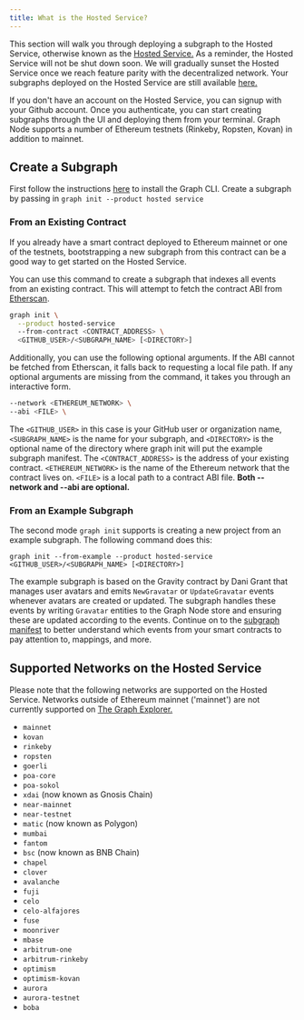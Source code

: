 ```yaml
---
title: What is the Hosted Service?
---
```


This section will walk you through deploying a subgraph to the Hosted Service, otherwise known as the [Hosted Service.](https://thegraph.com/hosted-service/) As a reminder, the Hosted Service will not be shut down soon. We will gradually sunset the Hosted Service once we reach feature parity with the decentralized network. Your subgraphs deployed on the Hosted Service are still available [here.](https://thegraph.com/hosted-service/)

If you don't have an account on the Hosted Service, you can signup with your Github account. Once you authenticate, you can start creating subgraphs through the UI and deploying them from your terminal. Graph Node supports a number of Ethereum testnets (Rinkeby, Ropsten, Kovan) in addition to mainnet.

## Create a Subgraph

First follow the instructions [here](/developer/define-subgraph-hosted) to install the Graph CLI. Create a subgraph by passing in `graph init --product hosted service`

### From an Existing Contract

If you already have a smart contract deployed to Ethereum mainnet or one of the testnets, bootstrapping a new subgraph from this contract can be a good way to get started on the Hosted Service.

You can use this command to create a subgraph that indexes all events from an existing contract. This will attempt to fetch the contract ABI from [Etherscan](https://etherscan.io/).

```sh
graph init \
  --product hosted-service
  --from-contract <CONTRACT_ADDRESS> \
  <GITHUB_USER>/<SUBGRAPH_NAME> [<DIRECTORY>]
```

Additionally, you can use the following optional arguments. If the ABI cannot be fetched from Etherscan, it falls back to requesting a local file path. If any optional arguments are missing from the command, it takes you through an interactive form.

```sh
--network <ETHEREUM_NETWORK> \
--abi <FILE> \
```

The `<GITHUB_USER>` in this case is your GitHub user or organization name, `<SUBGRAPH_NAME>` is the name for your subgraph, and `<DIRECTORY>` is the optional name of the directory where graph init will put the example subgraph manifest. The `<CONTRACT_ADDRESS>` is the address of your existing contract. `<ETHEREUM_NETWORK>` is the name of the Ethereum network that the contract lives on. `<FILE>` is a local path to a contract ABI file. **Both --network and --abi are optional.**

### From an Example Subgraph

The second mode `graph init` supports is creating a new project from an example subgraph. The following command does this:

```
graph init --from-example --product hosted-service <GITHUB_USER>/<SUBGRAPH_NAME> [<DIRECTORY>]
```

The example subgraph is based on the Gravity contract by Dani Grant that manages user avatars and emits `NewGravatar` or `UpdateGravatar` events whenever avatars are created or updated. The subgraph handles these events by writing `Gravatar` entities to the Graph Node store and ensuring these are updated according to the events. Continue on to the [subgraph manifest](/developer/create-subgraph-hosted#the-subgraph-manifest) to better understand which events from your smart contracts to pay attention to, mappings, and more.

## Supported Networks on the Hosted Service

Please note that the following networks are supported on the Hosted Service. Networks outside of Ethereum mainnet ('mainnet') are not currently supported on [The Graph Explorer.](https://thegraph.com/explorer)

- `mainnet`
- `kovan`
- `rinkeby`
- `ropsten`
- `goerli`
- `poa-core`
- `poa-sokol`
- `xdai` (now known as Gnosis Chain)
- `near-mainnet`
- `near-testnet`
- `matic` (now known as Polygon)
- `mumbai`
- `fantom`
- `bsc` (now known as BNB Chain)
- `chapel`
- `clover`
- `avalanche`
- `fuji`
- `celo`
- `celo-alfajores`
- `fuse`
- `moonriver`
- `mbase`
- `arbitrum-one`
- `arbitrum-rinkeby`
- `optimism`
- `optimism-kovan`
- `aurora`
- `aurora-testnet`
- `boba`
